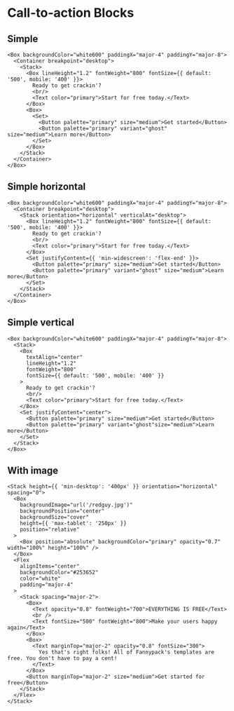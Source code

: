 # Call-to-action Blocks

## Simple

```jsx-live
<Box backgroundColor="white600" paddingX="major-4" paddingY="major-8">
  <Container breakpoint="desktop">
    <Stack>
      <Box lineHeight="1.2" fontWeight="800" fontSize={{ default: '500', mobile: '400' }}>
        Ready to get crackin'?
        <br/>
        <Text color="primary">Start for free today.</Text>
      </Box>
      <Box>
        <Set>
          <Button palette="primary" size="medium">Get started</Button>
          <Button palette="primary" variant="ghost" size="medium">Learn more</Button>
        </Set>
      </Box>
    </Stack>
  </Container>
</Box>
```

## Simple horizontal

```jsx-live
<Box backgroundColor="white600" paddingX="major-4" paddingY="major-8">
  <Container breakpoint="desktop">
    <Stack orientation="horizontal" verticalAt="desktop">
      <Box lineHeight="1.2" fontWeight="800" fontSize={{ default: '500', mobile: '400' }}>
        Ready to get crackin'?
        <br/>
        <Text color="primary">Start for free today.</Text>
      </Box>
      <Set justifyContent={{ 'min-widescreen': 'flex-end' }}>
        <Button palette="primary" size="medium">Get started</Button>
        <Button palette="primary" variant="ghost" size="medium">Learn more</Button>
      </Set>
    </Stack>
  </Container>
</Box>
```

## Simple vertical

```jsx-live
<Box backgroundColor="white600" paddingX="major-4" paddingY="major-8">
  <Stack>
    <Box
      textAlign="center"
      lineHeight="1.2"
      fontWeight="800"
      fontSize={{ default: '500', mobile: '400' }}
    >
      Ready to get crackin'?
      <br/>
      <Text color="primary">Start for free today.</Text>
    </Box>
    <Set justifyContent="center">
      <Button palette="primary" size="medium">Get started</Button>
      <Button palette="primary" variant="ghost"size="medium">Learn more</Button>
    </Set>
  </Stack>
</Box>
```

## With image

```jsx-live
<Stack height={{ 'min-desktop': '400px' }} orientation="horizontal" spacing="0">
  <Box
    backgroundImage="url('/redguy.jpg')"
    backgroundPosition="center"
    backgroundSize="cover"
    height={{ 'max-tablet': '250px' }}
    position="relative"
  >
    <Box position="absolute" backgroundColor="primary" opacity="0.7" width="100%" height="100%" />
  </Box>
  <Flex
    alignItems="center"
    backgroundColor="#253652"
    color="white"
    padding="major-4"
  >
    <Stack spacing="major-2">
      <Box>
        <Text opacity="0.8" fontWeight="700">EVERYTHING IS FREE</Text>
        <br />
        <Text fontSize="500" fontWeight="800">Make your users happy again</Text>
      </Box>
      <Box>
        <Text marginTop="major-2" opacity="0.8" fontSize="300">
          Yes that's right folks! All of Fannypack's templates are free. You don't have to pay a cent!
        </Text>
      </Box>
      <Button marginTop="major-2" size="medium">Get started for free</Button>
    </Stack>
  </Flex>
</Stack>
```
